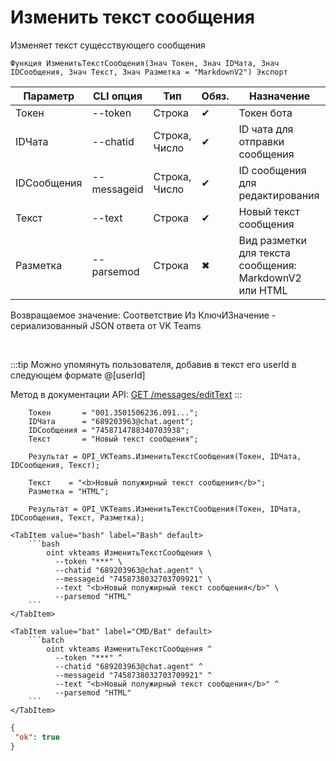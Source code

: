 ﻿---
sidebar_position: 4
---


# Изменить текст сообщения
 Изменяет текст сущесствующего сообщения



`Функция ИзменитьТекстСообщения(Знач Токен, Знач IDЧата, Знач IDСообщения, Знач Текст, Знач Разметка = "MarkdownV2") Экспорт`

  | Параметр | CLI опция | Тип | Обяз. | Назначение |
  |-|-|-|-|-|
  | Токен | --token | Строка | &#x2714; | Токен бота |
  | IDЧата | --chatid | Строка, Число | &#x2714; | ID чата для отправки сообщения |
  | IDСообщения | --messageid | Строка, Число | &#x2714; | ID сообщения для редактирования |
  | Текст | --text | Строка | &#x2714; | Новый текст сообщения |
  | Разметка | --parsemod | Строка | &#x2716; | Вид разметки для текста сообщения: MarkdownV2 или HTML |

  
  Возвращаемое значение:   Соответствие Из КлючИЗначение - сериализованный JSON ответа от VK Teams

<br/>

:::tip
Можно упомянуть пользователя, добавив в текст его userId в следующем формате @[userId]

Метод в документации API: [GET /messages/editText](https://teams.vk.com/botapi/#/messages/get_messages_editText)
:::
<br/>



```bsl title="Пример использования для 1С:Предприятие/OneScript"
    Токен       = "001.3501506236.091...";
    IDЧата      = "689203963@chat.agent";
    IDСообщения = "7458714788340703938";
    Текст       = "Новый текст сообщения";

    Результат = OPI_VKTeams.ИзменитьТекстСообщения(Токен, IDЧата, IDСообщения, Текст);

    Текст    = "<b>Новый полужирный текст сообщения</b>";
    Разметка = "HTML";

    Результат = OPI_VKTeams.ИзменитьТекстСообщения(Токен, IDЧата, IDСообщения, Текст, Разметка);
```
    

 <Tabs>
  
    <TabItem value="bash" label="Bash" default>
        ```bash
            oint vkteams ИзменитьТекстСообщения \
              --token "***" \
              --chatid "689203963@chat.agent" \
              --messageid "7458738032703709921" \
              --text "<b>Новый полужирный текст сообщения</b>" \
              --parsemod "HTML"
        ```
    </TabItem>
  
    <TabItem value="bat" label="CMD/Bat" default>
        ```batch
            oint vkteams ИзменитьТекстСообщения ^
              --token "***" ^
              --chatid "689203963@chat.agent" ^
              --messageid "7458738032703709921" ^
              --text "<b>Новый полужирный текст сообщения</b>" ^
              --parsemod "HTML"
        ```
    </TabItem>
</Tabs>


```json title="Результат"
{
 "ok": true
}
```

